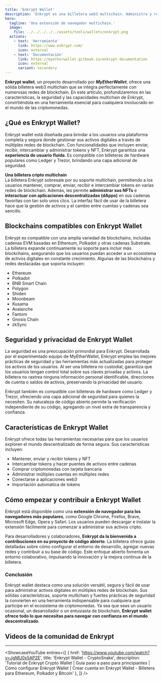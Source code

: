 ```yaml
---
title: 'Enkrypt Wallet'
description: 'Enkrypt es una billetera web3 multichain. Administra y realiza intercambios de tokens y NFT de forma segura a través de múltiples blockchains con facilidad.'
hero:
  tagline: 'Una extensión de navegador multichain.'
  image: 
    file: ../../../../../assets/tools/wallets/enkrypt.png
  actions:
    - text: 'Herramienta'
      link: https://www.enkrypt.com/
      icon: external
    - text: 'Documentación'
      link: https://myetherwallet.gitbook.io/enkrypt-documentation
      icon: external
      variant: secondary
---
```



**Enkrypt wallet**, un proyecto desarrollado por ***MyEtherWallet***, ofrece una sólida billetera web3 multichain que se integra perfectamente con numerosas redes de blockchain. En este artículo, profundizaremos en las características, la seguridad y las capacidades multichain de Enkrypt, convirtiéndola en una herramienta esencial para cualquiera involucrado en el mundo de las criptomonedas.

## ¿Qué es Enkrypt Wallet?
Enkrypt wallet está diseñada para brindar a los usuarios una plataforma completa y segura donde gestionar sus activos digitales a través de múltiples redes de blockchain. Con funcionalidades que incluyen enviar, recibir, intercambiar y administrar tokens y NFT, Enkrypt garantiza una **experiencia de usuario fluida**. Es compatible con billeteras de hardware populares como Ledger y Trezor, brindando una capa adicional de seguridad.

**Una billetera cripto multichain**  
La billetera Enkrypt sobresale por su soporte multichain, permitiendo a los usuarios mantener, comprar, enviar, recibir e intercambiar tokens en varias redes de blockchain. Además, les permite **administrar sus NFTs** e **interactuar con aplicaciones descentralizadas (dApps)** en sus cadenas favoritas con tan solo unos clics. La interfaz fácil de usar de la billetera hace que la gestión de activos y el cambio entre cuentas y cadenas sea sencillo.

## Blockchains compatibles con Enkrypt Wallet
Enkrypt es compatible con una amplia variedad de blockchains, incluidas cadenas EVM basadas en Ethereum, Polkadot y otras cadenas Substrate. La billetera expande continuamente su soporte para incluir más blockchains, asegurando que los usuarios puedan acceder a un ecosistema de activos digitales en constante crecimiento. Algunas de las blockchains y redes destacadas que soporta incluyen:

- Ethereum
- Polkadot
- BNB Smart Chain
- Polygon
- Shiden
- Moonbeam
- Kusama
- Avalanche
- Fantom
- Gnosis Chain
- zkSync

## Seguridad y privacidad de Enkrypt Wallet
La seguridad es una preocupación primordial para Enkrypt. Desarrollada por el experimentado equipo de MyEtherWallet, Enkrypt emplea las mejores prácticas de seguridad y las herramientas más actualizadas para proteger los activos de los usuarios. Al ser una billetera no custodial, garantiza que los usuarios tengan control total sobre sus claves privadas y activos. La billetera no rastrea ninguna información personal identificable, direcciones de cuenta o saldos de activos, preservando la privacidad del usuario.

Enkrypt también es compatible con billeteras de hardware como Ledger y Trezor, ofreciendo una capa adicional de seguridad para quienes la necesiten. Su naturaleza de código abierto permite la verificación independiente de su código, agregando un nivel extra de transparencia y confianza.

## Características de Enkrypt Wallet
Enkrypt ofrece todas las herramientas necesarias para que los usuarios exploren el mundo descentralizado de forma segura. Sus características incluyen:

- Mantener, enviar y recibir tokens y NFT
- Intercambiar tokens y hacer puentes de activos entre cadenas
- Comprar criptomonedas con tarjeta bancaria
- Administrar múltiples cuentas en múltiples redes
- Conectarse a aplicaciones web3
- Importación automática de tokens

## Cómo empezar y contribuir a Enkrypt Wallet
Enkrypt está disponible como una **extensión de navegador para los navegadores más populares**, como Google Chrome, Firefox, Brave, Microsoft Edge, Opera y Safari. Los usuarios pueden descargar e instalar la extensión fácilmente para comenzar a administrar sus activos cripto.

Para desarrolladores y colaboradores, **Enkrypt da la bienvenida a contribuciones en su proyecto de código abierto**. La billetera ofrece guías detalladas sobre cómo configurar el entorno de desarrollo, agregar nuevas redes y contribuir a su base de código. Este enfoque abierto fomenta un entorno colaborativo, impulsando la innovación y la mejora continua de la billetera.

### Conclusión
Enkrypt wallet destaca como una solución versátil, segura y fácil de usar para administrar activos digitales en múltiples redes de blockchain. Sus sólidas características, soporte multichain y fuertes prácticas de seguridad la convierten en una herramienta indispensable para cualquiera que participe en el ecosistema de criptomonedas. Ya sea que seas un usuario ocasional, un desarrollador o un entusiasta de blockchain, **Enkrypt wallet ofrece todo lo que necesitas para navegar con confianza en el mundo descentralizado**.

## Videos de la comunidad de Enkrypt
------------
<ShowcaseYouTube
  entries={[
    {
      href: 'https://www.youtube.com/watch?v=JgMU0s5AP2E',
      title: 'Enkrypt Wallet - CryptoSnake',
      description: 'Tutorial de Enkrypt Crypto Wallet | Guía paso a paso para principiantes | Cómo configurar Enkrypt Wallet | Crear cuenta en Enkrypt Wallet - Billetera para Ethereum, Polkadot y Bitcoin'
    },
  ]}
/>
